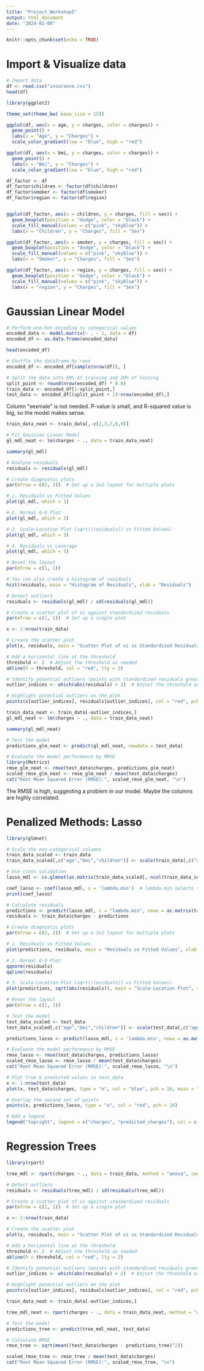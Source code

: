 ```yaml
---
title: "Project_WorkshopI"
output: html_document
date: "2024-01-08"
---
```


```r
knitr::opts_chunk$set(echo = TRUE)
```

# Import & Visualize data

```r
# Import data
df <- read.csv("insurance.csv")
head(df)
```
```r
library(ggplot2)

theme_set(theme_bw( base_size = 15))

ggplot(df, aes(x = age, y = charges, color = charges)) +
  geom_point() +
  labs(x = "Age", y = "Charges") + 
  scale_color_gradient(low = "blue", high = "red")

ggplot(df, aes(x = bmi, y = charges, color = charges)) +
  geom_point() +
  labs(x = "Bmi", y = "Charges") + 
  scale_color_gradient(low = "blue", high = "red")
```

```r
df_factor <- df
df_factor$children <- factor(df$children)
df_factor$smoker <- factor(df$smoker)
df_factor$region <- factor(df$region)


ggplot(df_factor, aes(x = children, y = charges, fill = sex)) +
  geom_boxplot(position = "dodge", color = "black") +
  scale_fill_manual(values = c("pink", "skyblue")) +
  labs(x = "Children", y = "Charges", fill = "Sex")

ggplot(df_factor, aes(x = smoker, y = charges, fill = sex)) +
  geom_boxplot(position = "dodge", color = "black") +
  scale_fill_manual(values = c("pink", "skyblue")) +
  labs(x = "Smoker", y = "Charges", fill = "Sex")

ggplot(df_factor, aes(x = region, y = charges, fill = sex)) +
  geom_boxplot(position = "dodge", color = "black") +
  scale_fill_manual(values = c("pink", "skyblue")) +
  labs(x = "region", y = "Charges", fill = "Sex")
```

# Gaussian Linear Model

```r
# Perform one-hot-encoding to categorical values
encoded_data <- model.matrix(~ . - 1, data = df)
encoded_df <- as.data.frame(encoded_data)

head(encoded_df)
```
```r
# Shuffle the dataframe by rows
encoded_df <- encoded_df[sample(nrow(df)), ]

# Split the data into 80% of training and 20% of testing
split_point <- round(nrow(encoded_df) * 0.8)
train_data <- encoded_df[1:split_point,]
test_data <- encoded_df[(split_point + 1):nrow(encoded_df),]
```
Column "sexmale" is not needed.
P-value is small, and R-squared value is big, so the model makes sense.
```r
train_data_neat <- train_data[,-c(2,3,7,8,9)]
```


```r
# Fit Gaussian Linear Model
gl_mdl_neat <- lm(charges ~ ., data = train_data_neat)

summary(gl_mdl)
```


```r
# Analyze residuals
residuals <- residuals(gl_mdl)

# Create diagnostic plots
par(mfrow = c(2, 2))  # Set up a 2x2 layout for multiple plots

# 1. Residuals vs Fitted Values
plot(gl_mdl, which = 1)

# 2. Normal Q-Q Plot
plot(gl_mdl, which = 2)

# 3. Scale-Location Plot (sqrt(|residuals|) vs Fitted Values)
plot(gl_mdl, which = 3)

# 4. Residuals vs Leverage
plot(gl_mdl, which = 5)

# Reset the layout
par(mfrow = c(1, 1))

# You can also create a histogram of residuals
hist(residuals, main = "Histogram of Residuals", xlab = "Residuals")
```
```r
# Detect outliers
residuals <- residuals(gl_mdl) / sd(residuals(gl_mdl))

# Create a scatter plot of xi against standardized residuals
par(mfrow = c(1, 1))  # Set up a single plot

x <- 1:nrow(train_data)

# Create the scatter plot
plot(x, residuals, main = "Scatter Plot of xi vs Standardized Residuals", xlab = "xi", ylab = "Standardized Residuals")

# Add a horizontal line at the threshold
threshold <- 2  # Adjust the threshold as needed
abline(h = threshold, col = "red", lty = 2)

# Identify potential outliers (points with standardized residuals greater than a threshold)
outlier_indices <- which(abs(residuals) > 2)  # Adjust the threshold as needed

# Highlight potential outliers on the plot
points(x[outlier_indices], residuals[outlier_indices], col = "red", pch = 16)
```
```r
train_data_neat <- train_data[-outlier_indices,]
gl_mdl_neat <- lm(charges ~ ., data = train_data_neat)

summary(gl_mdl_neat)
```

```r
# Test the model
predictions_glm_neat <- predict(gl_mdl_neat, newdata = test_data)

# Evaluate the model performance by RMSE
library(Metrics)
rmse_glm_neat <- rmse(test_data$charges, predictions_glm_neat)
scaled_rmse_glm_neat <- rmse_glm_neat / mean(test_data$charges)
cat("Root Mean Squared Error (RMSE):", scaled_rmse_glm_neat, "\n")
```
The RMSE is high, suggesting a problem in our model. Maybe the columns are highly correlated.

# Penalized Methods: Lasso

```r
library(glmnet)

# Scale the non-categorical columns
train_data_scaled <- train_data
train_data_scaled[,c("age","bmi","children")] <- scale(train_data[,c("age","bmi","children")])

# Use cross validation 
lasso_mdl <- cv.glmnet(as.matrix(train_data_scaled[,-ncol(train_data_scaled)]), train_data_scaled$charges, alpha = 1)

coef_lasso <- coef(lasso_mdl, s = 'lambda.min')  # lambda.min selects the value that minimizes the cross-validated error
print(coef_lasso)
```
```r
# Calculate residuals
predictions <- predict(lasso_mdl, s = "lambda.min", newx = as.matrix(train_data[, -ncol(train_data)]))
residuals <- train_data$charges - predictions

# Create diagnostic plots
par(mfrow = c(2, 2))  # Set up a 2x2 layout for multiple plots

# 1. Residuals vs Fitted Values
plot(predictions, residuals, main = "Residuals vs Fitted Values", xlab = "Fitted Values", ylab = "Residuals")

# 2. Normal Q-Q Plot
qqnorm(residuals)
qqline(residuals)

# 3. Scale-Location Plot (sqrt(|residuals|) vs Fitted Values)
plot(predictions, sqrt(abs(residuals)), main = "Scale-Location Plot", xlab = "Fitted Values", ylab = "sqrt(|Residuals|)")

# Reset the layout
par(mfrow = c(1, 1))
```
```r
# Test the model
test_data_scaled <- test_data
test_data_scaled[,c("age","bmi","children")] <- scale(test_data[,c("age","bmi","children")])

predictions_lasso <- predict(lasso_mdl, s = 'lambda.min', newx = as.matrix(test_data_scaled[,-ncol(test_data_scaled)]), type = "response")

# Evaluate the model performance by RMSE
rmse_lasso <- rmse(test_data$charges, predictions_lasso)
scaled_rmse_lasso <- rmse_lasso / mean(test_data$charges)
cat("Root Mean Squared Error (RMSE):", scaled_rmse_lasso, "\n")
```















```r
# Plot true & predicted values in test_data
x <- 1:nrow(test_data)
plot(x, test_data$charges, type = "o", col = "blue", pch = 16, main = "Two Lists in One Plot", xlab = "X-axis", ylab = "Y-axis")

# Overlay the second set of points
points(x, predictions_lasso, type = "o", col = "red", pch = 16)

# Add a legend
legend("topright", legend = c("charges", "predicted_charges"), col = c("blue", "red"), pch = 16, cex = 0.8)
```

# Regression Trees

```r
library(rpart)

tree_mdl <- rpart(charges ~ ., data = train_data, method = "anova", control = rpart.control(maxdepth = 10))
```

```r
# Detect outliers
residuals <- residuals(tree_mdl) / sd(residuals(tree_mdl))

# Create a scatter plot of xi against standardized residuals
par(mfrow = c(1, 1))  # Set up a single plot

x <- 1:nrow(train_data)

# Create the scatter plot
plot(x, residuals, main = "Scatter Plot of xi vs Standardized Residuals", xlab = "xi", ylab = "Standardized Residuals")

# Add a horizontal line at the threshold
threshold <- 2  # Adjust the threshold as needed
abline(h = threshold, col = "red", lty = 2)

# Identify potential outliers (points with standardized residuals greater than a threshold)
outlier_indices <- which(abs(residuals) > 2)  # Adjust the threshold as needed

# Highlight potential outliers on the plot
points(x[outlier_indices], residuals[outlier_indices], col = "red", pch = 16)
```

```r
train_data_neat <- train_data[-outlier_indices,]

tree_mdl_neat <- rpart(charges ~ ., data = train_data_neat, method = "anova", control = rpart.control(maxdepth = 10))
```


```r
# Test the model
predictions_tree <- predict(tree_mdl_neat, test_data)

# Calculate RMSE
rmse_tree <- sqrt(mean((test_data$charges - predictions_tree)^2))

scaled_rmse_tree <- rmse_tree / mean(test_data$charges)
cat("Root Mean Squared Error (RMSE):", scaled_rmse_tree, "\n")
```

